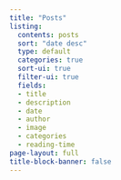 ```yaml
---
title: "Posts"
listing:
  contents: posts
  sort: "date desc"
  type: default
  categories: true
  sort-ui: true
  filter-ui: true
  fields: 
  - title
  - description
  - date
  - author
  - image
  - categories
  - reading-time
page-layout: full
title-block-banner: false
---
```

